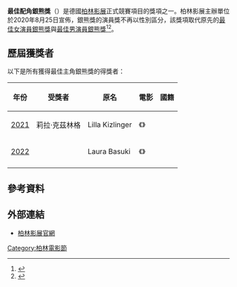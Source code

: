 {{noteTA
|G1=Movie
|G2=Show
}}
{{Infobox award
| name           = 最佳配角獎
| current_awards =
| image          = 
| imagesize      = 
| caption        =
| description    =
| presenter      = [[柏林影展|柏林影展]]
| country        = [[德國|德國]]
| location       = [[柏林|柏林]]
| year           = 2021年
| year2          = 
| website        =
}}

'''最佳配角銀熊獎'''（{{lang-de|''Silberner Bär für die Beste Schauspielerische Leistung in einer Nebenrolle''}}）是德國[[柏林影展|柏林影展]]正式競賽項目的獎項之一。柏林影展主辦單位於2020年8月25日宣佈，銀熊獎的演員獎不再以性別區分，該獎項取代原先的[[最佳女演員銀熊獎|最佳女演員銀熊獎]]與[[最佳男演員銀熊獎|最佳男演員銀熊獎]]<ref>{{cite news|title=史上首次！柏林影展打破性別　最佳演員不再分男女|publisher=鏡週刊|url=https://www.cna.com.tw/news/firstnews/202008250210.aspx|date=2020-08-25|author=吳妍|accessdate=2020-08-27|language=zh-hant|archive-date=2021-05-18|archive-url=https://web.archive.org/web/20210518194827/https://www.cna.com.tw/news/firstnews/202008250210.aspx|dead-url=no}}</ref><ref>{{cite news|title=史上頭一遭！柏林影展取消帝后獎 不依性別區隔得獎者|publisher=經濟日報|url=https://money.udn.com/money/story/5599/4809496|date=2020-08-25|author=蘇詠智|accessdate=2020-08-27|language=zh-hant|archive-date=2021-05-18|archive-url=https://web.archive.org/web/20210518194832/https://money.udn.com/money/story/5599/4809496|dead-url=no}}</ref>。

== 歷屆獲獎者 ==
以下是所有獲得最佳主角銀熊獎的得獎者：
{| class="wikitable"
|-
! 年份 || 受獎者 || 原名 || 電影 || 國籍
|-
| [[第71屆柏林影展|2021]] || 莉拉·克茲林格 || Lilla Kizlinger || 《{{link-en|森林：隨處可見|Forest – I See You Everywhere}}》 || {{HUN}}
|-
| [[第72屆柏林影展|2022]] || {{link-en|勞拉·巴蘇基|Laura Basuki}} || Laura Basuki || 《{{link-fr|娜娜：逝水年華|Nana (film, 2022)}}》 || {{IDN}}
|-
|}

== 參考資料 ==
{{reflist}}

==外部連結==
* [http://www.berlinale.de 柏林影展官網] {{Wayback|url=http://www.berlinale.de/ |date=20110217150238 }}

{{柏林電影節}}

[[Category:柏林電影節|Category:柏林電影節]]